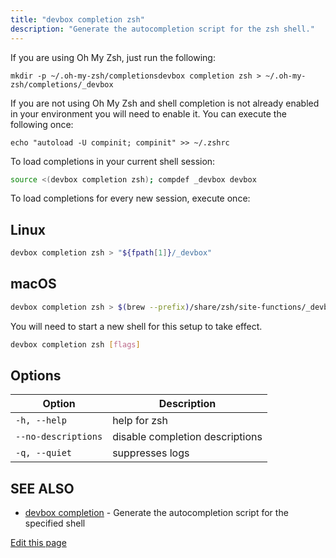 ```yaml
---
title: "devbox completion zsh"
description: "Generate the autocompletion script for the zsh shell."
---
```


If you are using Oh My Zsh, just run the following:

```
mkdir -p ~/.oh-my-zsh/completionsdevbox completion zsh > ~/.oh-my-zsh/completions/_devbox
```

If you are not using Oh My Zsh and shell completion is not already enabled in your environment you
will need to enable it. You can execute the following once:

```
echo "autoload -U compinit; compinit" >> ~/.zshrc
```

To load completions in your current shell session:

```bash
source <(devbox completion zsh); compdef _devbox devbox
```

To load completions for every new session, execute once:

## Linux[​](#linux "Direct link to Linux")

```bash
devbox completion zsh > "${fpath[1]}/_devbox"
```

## macOS[​](#macos "Direct link to macOS")

```bash
devbox completion zsh > $(brew --prefix)/share/zsh/site-functions/_devbox
```

You will need to start a new shell for this setup to take effect.

```bash
devbox completion zsh [flags]
```

## Options[​](#options "Direct link to Options")

| Option              | Description                     |
| ------------------- | ------------------------------- |
| `-h, --help`        | help for zsh                    |
| `--no-descriptions` | disable completion descriptions |
| `-q, --quiet`       | suppresses logs                 |

## SEE ALSO[​](#see-also "Direct link to SEE ALSO")

- [devbox completion](/docs/devbox/cli-reference/devbox-completion/) - Generate the autocompletion
  script for the specified shell

[Edit this page](https://github.com/jetify-com/devbox/tree/main/docs/app/docs/cli-reference/devbox-completion-zsh.md)
